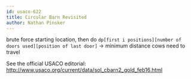 ```yaml
---
id: usaco-622
title: Circular Barn Revisited
author: Nathan Pinsker
---
```


brute force starting location, then do `dp[first i positions][number of doors used][position of last door]` -> minimum distance cows need to travel

See the official USACO editorial: http://www.usaco.org/current/data/sol_cbarn2_gold_feb16.html
